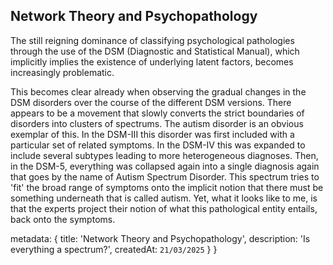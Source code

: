 ## Network Theory and Psychopathology

The still reigning dominance of classifying psychological pathologies through the 
use of the DSM (Diagnostic and Statistical Manual), which implicitly 
implies the existence of underlying latent factors, becomes increasingly problematic.

This becomes clear already when observing the gradual changes in the DSM disorders
over the course of the different DSM versions. There appears to be a movement that
slowly converts the strict boundaries of disorders into clusters of spectrums.
The autism disorder is an obvious exemplar of this. In the DSM-III this disorder
was first included with a particular set of related symptoms. In the DSM-IV
this was expanded to include several subtypes leading to more heterogeneous diagnoses. 
Then, in the DSM-5, everything was collapsed again into a single diagnosis again that goes by 
the name of Autism Spectrum Disorder. This spectrum tries to 'fit' the broad range of symptoms
onto the implicit notion that there must be something underneath that is called autism.
Yet, what it looks like to me, is that the experts project their notion of what
this pathological entity entails, back onto the symptoms.

  metadata: {
    title: 'Network Theory and Psychopathology',
    description: 'Is everything a spectrum?',
    createdAt: `21/03/2025`
  }
}